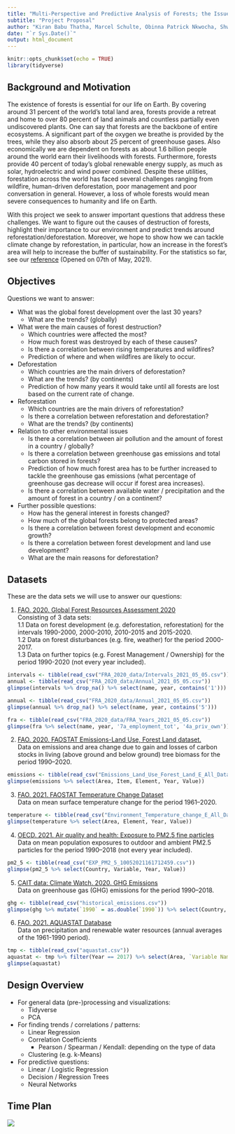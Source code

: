 ```yaml
---
title: "Multi-Perspective and Predictive Analysis of Forests; the Issues, Challenges and Global Trends"
subtitle: "Project Proposal"
author: "Kiran Babu Thatha, Marcel Schulte, Obinna Patrick Nkwocha, Shweta Pandey, Thorben Hebbelmann"
date: "`r Sys.Date()`"
output: html_document
---
```


```r
knitr::opts_chunk$set(echo = TRUE)
library(tidyverse)
```

## Background and Motivation

The existence of forests is essential for our life on Earth. By covering around 31 percent of the world’s total land area, forests provide a retreat and home to over 80 percent of land animals and countless partially even undiscovered plants. One can say that forests are the backbone of entire ecosystems. A significant part of the oxygen we breathe is provided by the trees, while they also absorb about 25 percent of greenhouse gases. Also economically we are dependent on forests as about 1.6 billion people around the world earn their livelihoods with forests. Furthermore, forests provide 40 percent of today’s global renewable energy supply, as much as solar, hydroelectric and wind power combined.
Despite these utilities, forestation across the world has faced several challenges ranging from wildfire, human-driven deforestation, poor management and poor conversation in general. However, a loss of whole forests would mean severe consequences to humanity and life on Earth.  

With this project we seek to answer important questions that address these challenges. We want to figure out the causes of destruction of forests, highlight their importance to our environment and predict trends around reforestation/deforestation. Moreover, we hope to show how we can tackle climate change by reforestation, in particular, how an increase in the forest’s area will help to increase the buffer of sustainability.
For the statistics so far, see our [reference](https://unece.org/forestry/news/10-facts-fall-love-forests#:~:text=1) (Opened on 07th of May, 2021).


## Objectives

Questions we want to answer:

* What was the global forest development over the last 30 years?
  + What are the trends? (globally)

* What were the main causes of forest destruction?
  + Which countries were affected the most?
  + How much forest was destroyed by each of these causes?
  + Is there a correlation between rising temperatures and wildfires?
  + Prediction of where and when wildfires are likely to occur.

* Deforestation
  + Which countries are the main drivers of deforestation?
  + What are the trends? (by continents)
  + Prediction of how many years it would take until all forests are lost based on the current rate of change.

* Reforestation
  + Which countries are the main drivers of reforestation?
  + Is there a correlation between reforestation and deforestation?
  + What are the trends? (by continents)

* Relation to other environmental issues
  + Is there a correlation between air pollution and the amount of forest in a country / globally?
  + Is there a correlation between greenhouse gas emissions and total carbon stored in forests?
  + Prediction of how much forest area has to be further increased to tackle the greenhouse gas emissions (what percentage of greenhouse gas decrease will occur if forest area increases).
  + Is there a correlation between available water / precipitation and the amount of forest in a country /  on a continent?
  
* Further possible questions:
  + How has the general interest in forests changed? 
  + How much of the global forests belong to protected areas?
  + Is there a correlation between forest development and economic growth?
  + Is there a correlation between forest development and land use development?
  + What are the main reasons for deforestation?

## Datasets

These are the data sets we will use to answer our questions:

1. [FAO. 2020. Global Forest Resources Assessment 2020](https://fra-data.fao.org/WO/fra2020/home/)  
Consisting of 3 data sets:  
  1.1 Data on forest development (e.g. deforestation, reforestation)  for the intervals 1990-2000, 2000-2010, 2010-2015 and 2015-2020.  
  1.2 Data on forest disturbances (e.g. fire, weather) for the period 2000-2017.  
  1.3 Data on further topics (e.g. Forest Management / Ownership) for the period 1990-2020 (not every year included).

```r
intervals <- tibble(read_csv("FRA_2020_data/Intervals_2021_05_05.csv"))
annual <- tibble(read_csv("FRA_2020_data/Annual_2021_05_05.csv"))
glimpse(intervals %>% drop_na() %>% select(name, year, contains('1')))
```
```r
annual <- tibble(read_csv("FRA_2020_data/Annual_2021_05_05.csv"))
glimpse(annual %>% drop_na() %>% select(name, year, contains('5')))
```
```r
fra <- tibble(read_csv("FRA_2020_data/FRA_Years_2021_05_05.csv"))
glimpse(fra %>% select(name, year, '7a_employment_tot', '4a_priv_own'))
```

2. [FAO. 2020. FAOSTAT Emissions-Land Use, Forest Land dataset.](http://www.fao.org/faostat/en/#data/GF)  
Data on emissions and area change due to gain and losses of carbon stocks in living  (above ground  and  below ground) tree biomass for the period 1990–2020. 
```r
emissions <- tibble(read_csv("Emissions_Land_Use_Forest_Land_E_All_Data_(Normalized)/Emissions_Land_Use_Forest_Land_E_All_Data_(Normalized).csv"))
glimpse(emissions %>% select(Area, Item, Element, Year, Value))
```

3. [FAO. 2021. FAOSTAT Temperature Change Dataset](http://www.fao.org/faostat/en/#data/ET)  
Data on mean surface temperature change for the period 1961–2020. 
```r
temperature <- tibble(read_csv("Environment_Temperature_change_E_All_Data_(Normalized)/Environment_Temperature_change_E_All_Data_(Normalized).csv"))
glimpse(temperature %>% select(Area, Element, Year, Value))
```

4. [OECD. 2021. Air quality and health: Exposure to PM2.5 fine particles](https://stats.oecd.org/viewhtml.aspx?datasetcode=EXP_PM2_5&lang=en)  
Data on mean population exposures to outdoor and ambient PM2.5 particles for the period 1990–2018 (not every year included).
```r
pm2_5 <- tibble(read_csv("EXP_PM2_5_10052021161712459.csv"))
glimpse(pm2_5 %>% select(Country, Variable, Year, Value))
```

5. [CAIT data: Climate Watch. 2020. GHG Emissions](https://www.climatewatchdata.org/data-explorer/historical-emissions?historical-emissions-data-sources=cait&historical-emissions-gases=all-ghg&historical-emissions-regions=All%20Selected&historical-emissions-sectors=total-including-lucf&page=1)  
Data on greenhouse gas (GHG) emissions for the period 1990–2018. 
```r
ghg <- tibble(read_csv("historical_emissions.csv"))
glimpse(ghg %>% mutate(`1990` = as.double(`1990`)) %>% select(Country, Sector, Gas, `1990`, `2018`))
```

6. [FAO. 2021. AQUASTAT Database](http://www.fao.org/aquastat/statistics/query/results.html)  
Data on precipitation and renewable water resources (annual averages of the 1961-1990 period).
```r
tmp <- tibble(read_csv("aquastat.csv"))
aquastat <- tmp %>% filter(Year == 2017) %>% select(Area, `Variable Name`, Value) %>% pivot_wider(names_from = `Variable Name`, values_from = Value) %>% select(Area, `Long-term average annual precipitation in volume`, `Total renewable water resources`)
glimpse(aquastat)
```

## Design Overview

* For general data (pre-)processing and visualizations:
  + Tidyverse
  + PCA
* For finding trends / correlations / patterns:
  + Linear Regression
  + Correlation Coefficients
    + Pearson / Spearman / Kendall: depending on the type of data
  + Clustering (e.g. k-Means)
* For predictive questions:
  + Linear / Logistic Regression
  + Decision / Regression Trees
  + Neural Networks

## Time Plan

![](time_plan.jpeg)